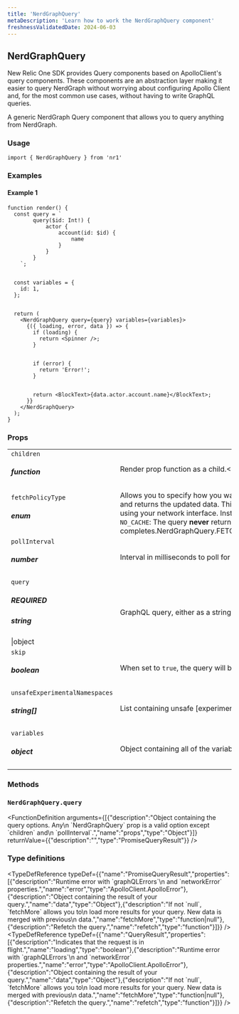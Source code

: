 ```yaml
---
title: 'NerdGraphQuery'
metaDescription: 'Learn how to work the NerdGraphQuery component'
freshnessValidatedDate: 2024-06-03
---
```

## NerdGraphQuery

New Relic One SDK provides Query components based on ApolloClient's query components. These components are an abstraction layer making it easier to query NerdGraph without worrying about configuring Apollo Client and, for the most common use cases, without having to write GraphQL queries.

A generic NerdGraph Query component that allows you to query anything from NerdGraph.

### Usage

```
import { NerdGraphQuery } from 'nr1'
```



### Examples

#### Example 1

```
function render() {
  const query = `
        query($id: Int!) {
            actor {
                account(id: $id) {
                    name
                }
            }
        }
    `;


  const variables = {
    id: 1,
  };


  return (
    <NerdGraphQuery query={query} variables={variables}>
      {({ loading, error, data }) => {
        if (loading) {
          return <Spinner />;
        }


        if (error) {
          return 'Error!';
        }


        return <BlockText>{data.actor.account.name}</BlockText>;
      }}
    </NerdGraphQuery>
  );
}
```



### Props

|                                               |                                                                                                                                                                                                                                                                                                                                                                                                                                                                                                                                                                                                                                                                                                                                                                                                                                                                                                                                                                                                                                                                                                                                                                                                                                                                                                                                                                                                                                                                                      |
| --------------------------------------------- | ------------------------------------------------------------------------------------------------------------------------------------------------------------------------------------------------------------------------------------------------------------------------------------------------------------------------------------------------------------------------------------------------------------------------------------------------------------------------------------------------------------------------------------------------------------------------------------------------------------------------------------------------------------------------------------------------------------------------------------------------------------------------------------------------------------------------------------------------------------------------------------------------------------------------------------------------------------------------------------------------------------------------------------------------------------------------------------------------------------------------------------------------------------------------------------------------------------------------------------------------------------------------------------------------------------------------------------------------------------------------------------------------------------------------------------------------------------------------------------ |
| `children` <h5>function</h5>                      | Render prop function as a child.<FunctionDefinition returnValue={[{"type":"React.ReactNode","description":""}]} arguments={[{"name":"queryResult","type":"QueryResult","description":"Results of the query."}]} />                                                                                                                                                                                                                                                                                                                                                                                                                                                                                                                                                                                                                                                                                                                                                                                                                                                                                                                                                                                                                                                                                                                                                                                                                                          |
| `fetchPolicyType` <h5>enum</h5>                   | Allows you to specify how you want your query to interact with the cached data.* `CACHE_AND_NETWORK`: The query returns your initial data from the cache if available. However, regardless of whether or not the full data is in your cache, the query always makes a request using your network interface and returns the updated data. This option is not available when using the static `query()` method of the component. * `CACHE_FIRST`: The query makes a request using your network interface **only** if the data for your query is not already in the cache. * `CACHE_ONLY`: The query **never** makes a request using your network interface. Instead it returns the data available in the cache. If the data for your query does not exist in the cache, then an error is thrown. * `NETWORK_ONLY`: The query **never** returns your initial data from the cache. Instead it **always** makes a request using your network interface. * `NO_CACHE`: The query **never** returns your initial data from the cache. Instead it **always** makes a request using your network interface. Unlike the `NETWORK_ONLY` policy, it does not write any data to the cache after the query completes.<OptionReference>NerdGraphQuery.FETCH_POLICY_TYPE.CACHE_AND_NETWORKNerdGraphQuery.FETCH_POLICY_TYPE.CACHE_FIRSTNerdGraphQuery.FETCH_POLICY_TYPE.CACHE_ONLYNerdGraphQuery.FETCH_POLICY_TYPE.NETWORK_ONLYNerdGraphQuery.FETCH_POLICY_TYPE.NO_CACHE> |
| `pollInterval` <h5>number</h5>                    | Interval in milliseconds to poll for new data. Set to zero to avoid any kind of regular polling.                                                                                                                                                                                                                                                                                                                                                                                                                                                                                                                                                                                                                                                                                                                                                                                                                                                                                                                                                                                                                                                                                                                                                                                                                                                                                                                                                                                     |
| `query` <h5>REQUIRED</h5><h5>string</h5>\|object     | GraphQL query, either as a string or a GraphQL document parsed into an AST by the `gql` method of `nr1`.``` import { ngql } from 'nr1';   const query = ngql`   {     actor {       user {         id         email         name       }     }   } `; ```                                                                                                                                                                                                                                                                                                                                                                                                                                                                                                                                                                                                                                                                                                                                                                                                                                                                                                                                                                                                                                                                                                                                                                                                                 |
| `skip` <h5>boolean</h5>                           | When set to `true`, the query will be skipped entirely from rendering.                                                                                                                                                                                                                                                                                                                                                                                                                                                                                                                                                                                                                                                                                                                                                                                                                                                                                                                                                                                                                                                                                                                                                                                                                                                                                                                                                                                                               |
| `unsafeExperimentalNamespaces` <h5>string[]</h5> | List containing unsafe \[experimental namespaces]INSERTLINKhttps://pages.datanerd.us/unified-api/nerd-graph-docs/graphql/schema_visibility.html#experimental-api-support your query opts in to using.                                                                                                                                                                                                                                                                                                                                                                                                                                                                                                                                                                                                                                                                                                                                                                                                                                                                                                                                                                                                                                                                                                                                                                                                                                                                           |
| `variables` <h5>object</h5>                       | Object containing all of the variables your query needs to execute.                                                                                                                                                                                                                                                                                                                                                                                                                                                                                                                                                                                                                                                                                                                                                                                                                                                                                                                                                                                                                                                                                                                                                                                                                                                                                                                                                                                                                  |

### Methods

### `NerdGraphQuery.query`

<FunctionDefinition arguments={[{"description":"Object containing the query options. Any\\n \`NerdGraphQuery\` prop is a valid option except \`children\` and\\n \`pollInterval\`.","name":"props","type":"Object"}]} returnValue={{"description":"","type":"PromiseQueryResult"}} />

### Type definitions

<TypeDefReference typeDef={{"name":"PromiseQueryResult","properties":\[{"description":"Runtime error with \`graphQLErrors\`\\n and \`networkError\` properties.","name":"error","type":"ApolloClient.ApolloError"},{"description":"Object containing the result of your query.","name":"data","type":"Object"},{"description":"If not \`null\`, \`fetchMore\` allows you to\\n load more results for your query. New data is merged with previous\\n data.","name":"fetchMore","type":"function|null"},{"description":"Refetch the query.","name":"refetch","type":"function"}]}} /><TypeDefReference typeDef={{"name":"QueryResult","properties":\[{"description":"Indicates that the request is in flight.","name":"loading","type":"boolean"},{"description":"Runtime error with \`graphQLErrors\`\\n and \`networkError\` properties.","name":"error","type":"ApolloClient.ApolloError"},{"description":"Object containing the result of your query.","name":"data","type":"Object"},{"description":"If not \`null\`, \`fetchMore\` allows you to\\n load more results for your query. New data is merged with previous\\n data.","name":"fetchMore","type":"function|null"},{"description":"Refetch the query.","name":"refetch","type":"function"}]}} />